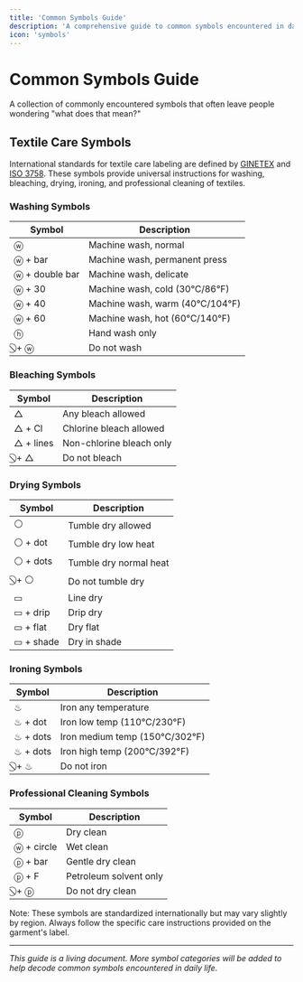 ```yaml
---
title: 'Common Symbols Guide'
description: 'A comprehensive guide to common symbols encountered in daily life, from laundry care to electronics.'
icon: 'symbols'
---
```


# Common Symbols Guide

A collection of commonly encountered symbols that often leave people wondering "what does that mean?"

## Textile Care Symbols

International standards for textile care labeling are defined by [GINETEX](https://www.ginetex.net/) and [ISO 3758](https://www.iso.org/standard/42918.html). These symbols provide universal instructions for washing, bleaching, drying, ironing, and professional cleaning of textiles.

### Washing Symbols
| Symbol | Description |
|--------|-------------|
| ⓦ | Machine wash, normal |
| ⓦ + bar | Machine wash, permanent press |
| ⓦ + double bar | Machine wash, delicate |
| ⓦ + 30 | Machine wash, cold (30°C/86°F) |
| ⓦ + 40 | Machine wash, warm (40°C/104°F) |
| ⓦ + 60 | Machine wash, hot (60°C/140°F) |
| ⓗ | Hand wash only |
| ⃠ + ⓦ | Do not wash |

### Bleaching Symbols
| Symbol | Description |
|--------|-------------|
| △ | Any bleach allowed |
| △ + Cl | Chlorine bleach allowed |
| △ + lines | Non-chlorine bleach only |
| ⃠ + △ | Do not bleach |

### Drying Symbols
| Symbol | Description |
|--------|-------------|
| ⚪ | Tumble dry allowed |
| ⚪ + dot | Tumble dry low heat |
| ⚪ + dots | Tumble dry normal heat |
| ⃠ + ⚪ | Do not tumble dry |
| ▭ | Line dry |
| ▭ + drip | Drip dry |
| ▭ + flat | Dry flat |
| ▭ + shade | Dry in shade |

### Ironing Symbols
| Symbol | Description |
|--------|-------------|
| ♨ | Iron any temperature |
| ♨ + dot | Iron low temp (110°C/230°F) |
| ♨ + dots | Iron medium temp (150°C/302°F) |
| ♨ + dots | Iron high temp (200°C/392°F) |
| ⃠ + ♨ | Do not iron |

### Professional Cleaning Symbols
| Symbol | Description |
|--------|-------------|
| ⓟ | Dry clean |
| ⓦ + circle | Wet clean |
| ⓟ + bar | Gentle dry clean |
| ⓟ + F | Petroleum solvent only |
| ⃠ + ⓟ | Do not dry clean |

Note: These symbols are standardized internationally but may vary slightly by region. Always follow the specific care instructions provided on the garment's label.

---

*This guide is a living document. More symbol categories will be added to help decode common symbols encountered in daily life.* 